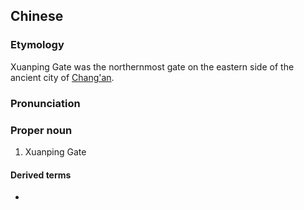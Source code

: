 ==Chinese==
{{zh-forms}}

===Etymology===
Xuanping Gate was the northernmost gate on the eastern side of the ancient city of [[w:Chang'an|Chang'an]].

===Pronunciation===
{{zh-pron
|m=Xuānpíng
|cat=pn
}}

===Proper noun===
{{zh-proper noun}}

# {{lb|zh|archaic}} Xuanping Gate

====Derived terms====
* {{zh-l|宣平門}}